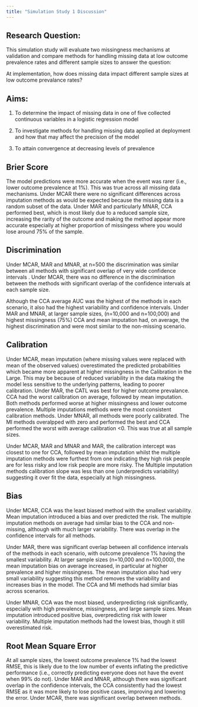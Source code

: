 ```yaml
---
title: "Simulation Study 1 Discussion"
---
```


## Research Question:

This simulation study will evaluate two missingness mechanisms at validation and compare methods for handling missing data at low outcome prevalence rates and different sample sizes to answer the question:

At implementation, how does missing data impact different sample sizes at low outcome prevalance rates?

## Aims:

1.  To determine the impact of missing data in one of five collected continuous variables in a logistic regression model

2.  To investigate methods for handling missing data applied at deployment and how that may affect the precision of the model

3.  To attain convergence at decreasing levels of prevalence

## Brier Score

The model predictions were more accurate when the event was rarer (i.e., lower outcome prevalence at 1%). This was true across all missing data mechanisms. Under MCAR there were no significant differences across imputation methods as would be expected because the missing data is a random subset of the data. Under MAR and particularly MNAR, CCA performed best, which is most likely due to a reduced sample size, increasing the rarity of the outcome and making the method appear more accurate especially at higher proportion of missingess where you would lose around 75% of the sample.

## Discrimination

Under MCAR, MAR and MNAR, at n=500 the discrimination was similar between all methods with significant overlap of very wide confidence intervals . Under MCAR, there was no difference in the discrimination between the methods with significant overlap of the confidence intervals at each sample size.

Although the CCA average AUC was the highest of the methods in each scenario, it also had the highest variability and confidence intervals. Under MAR and MNAR, at larger sample sizes, (n=10,000 and n=100,000) and highest missingness (75%) CCA and mean imputation had, on average, the highest discrimination and were most similar to the non-missing scenario.

## Calibration

Under MCAR, mean imputation (where missing values were replaced with mean of the observed values) overestimated the predicted probabilities which became more apparent at higher missingness in the Calibration in the Large. This may be because of reduced variability in the data making the model less sensitive to the underlying patterns, leading to poorer calibration. Under MAR, the CATL was best for higher outcome prevalance. CCA had the worst calibration on average, followed by mean imputation. Both methods performed worse at higher missingness and lower outcome prevalence. Multiple imputations methods were the most consistent calibration methods. Under MNAR, all methods were poorly calibrated. The MI methods overalpped with zero and performed the best and CCA performed the worst with average calibration \<0. This was true at all sample sizes.

Under MCAR, MAR and MNAR and MAR, the calibration intercept was closest to one for CCA, followed by mean imputation whilst the multiple imputation methods were furthest from one indicating they high risk people are for less risky and low risk people are more risky. The Multiple imputation methods calibration slope was less than one (underpredicts variability) suggesting it over fit the data, especially at high missingness.

## Bias

Under MCAR, CCA was the least biased method with the smallest variability. Mean imputation introduced a bias and over predicted the risk. The multiple imputation methods on average had similar bias to the CCA and non-missing, although with much larger variability. There was overlap in the confidence intervals for all methods.

Under MAR, there was significant overlap between all confidence intervals of the methods in each scenario, with outcome prevalence 1% having the smallest variability. At larger sample sizes (n=10,000 and n=100,000), the mean imputation bias on average increased, in particular at higher prevalence and higher missingness. The mean imputation also had very small variability suggesting this method removes the variability and increases bias in the model. The CCA and MI methods had similar bias across scenarios.

Under MNAR, CCA was the most biased, underpredicting risk significantly, especially with high prevalence, missingness, and large sample sizes. Mean imputation introduced positive bias, overpredicting risk with lower variability. Multiple imputation methods had the lowest bias, though it still overestimated risk.

## Root Mean Square Error

At all sample sizes, the lowest outcome prevalence 1% had the lowest RMSE, this is likely due to the low number of events inflating the predictive performance (i.e., correctly predicting everyone does not have the event when 99% do not). Under MAR and MNAR, although there was significant overlap in the confidence intervals, the CCA consistently had the lowest RMSE as it was more likely to lose positive cases, improving and lowering the error. Under MCAR, there was significant overlap between methods.
